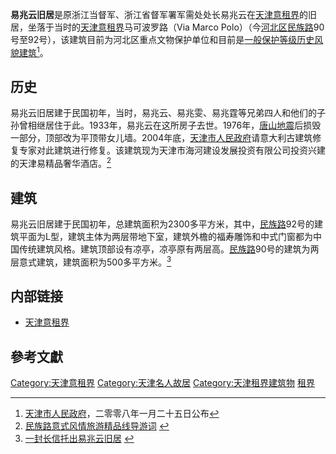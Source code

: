 {{天津历史风貌建筑|
省区市 = 天津市 |
名称 = 易兆云旧居|
图片 = [[File:易兆云旧居.jpg|200px]]|
编号 = 0520004 |
等级 = 重点保护 |
时代 = 1910年|
所在 = [[天津市|天津市]][[河北区|河北区]] |
公布 = 2005年8月31日 |
}}

'''易兆云旧居'''是原浙江当督军、浙江省督军署军需处处长易兆云在[[天津意租界|天津意租界]]的旧居，坐落于当时的[[天津意租界|天津意租界]]马可波罗路（Via Marco Polo）（今[[河北区|河北区]][[民族路_(天津市)|民族路]]90号至92号），该建筑目前为河北区重点文物保护单位和目前是[[天津历史风貌建筑|一般保护等级历史风貌建筑]]<ref>[[天津市人民政府|天津市人民政府]]，二零零八年一月二十五日公布</ref>。

== 历史 ==
易兆云旧居建于民国初年，当时，易兆云、易兆雯、易兆霆等兄弟四人和他们的子孙曾相继居住于此。1933年，易兆云在这所房子去世。1976年，[[唐山地震|唐山地震]]后损毁一部分，顶部改为平顶带女儿墙。2004年底，[[天津市人民政府|天津市人民政府]]请意大利古建筑修复专家对此建筑进行修复。该建筑现为天津市海河建设发展投资有限公司投资兴建的天津易精品奢华酒店。<ref>[http://www.tjhbq.gov.cn/ReadNews.asp?NewsID=5879 民族路意式风情旅游精品线导游词] {{webarchive|url=https://web.archive.org/web/20140222054438/http://www.tjhbq.gov.cn/ReadNews.asp?NewsID=5879 |date=2014-02-22 }}</ref>

== 建筑 ==
{{天津历史风貌建筑|
省区市 = 天津市 |
名称 = 易兆云旧居|
图片 = [[File:民族路90号.jpg|200px]]|
编号 = 0530016 |
等级 = 一般保护 |
时代 = 1910年|
所在 = [[天津市|天津市]][[河北区|河北区]] |
公布 = 2008年1月25日 |
}}
易兆云旧居建于民国初年，总建筑面积为2300多平方米，其中，[[民族路_(天津市)|民族路]]92号的建筑平面为L型，建筑主体为两层带地下室，建筑外檐的福寿雕饰和中式门窗都为中国传统建筑风格。建筑顶部设有凉亭，凉亭原有两层高。[[民族路_(天津市)|民族路]]90号的建筑为两层意式建筑，建筑面积为500多平方米。<ref>[http://www.tianjinwe.com/tianjin/tjcj/201101/t20110127_3291707.html 一封长信托出易兆云旧居] {{webarchive|url=https://web.archive.org/web/20140222051930/http://www.tianjinwe.com/tianjin/tjcj/201101/t20110127_3291707.html |date=2014-02-22 }}</ref>

== 内部链接 ==
* [[天津意租界|天津意租界]]

== 參考文獻 ==
<div class="references-small">
<references />
</div>

{{天津市名人故居}}

[[Category:天津意租界|Category:天津意租界]]
[[Category:天津名人故居|Category:天津名人故居]]
[[Category:天津租界建筑物|Category:天津租界建筑物]]
[[Category:中国近代建筑|租界]]
